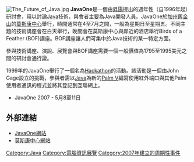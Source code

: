 [[File:The_Future_of_Java.jpg|thumb]]
'''JavaOne'''是一個由[[昇陽|昇陽]]提出的週年性（自1996年起）研討會，用以討論[[Java|Java]]技術，與會者主要為Java開發人員。JavaOne於[[加州|加州]][[舊金山|舊金山]]的[[莫斯康中心|莫斯康中心]]舉行，時間通常在4至7月之間，一般為星期日至星期五。不同主題的技術講座會在白天舉行，晚間會在莫斯康中心與鄰近的酒店舉行Birds of a Feather (BOF)講座。BOF講座讓人們可集中於Java技術的某一特定方面。

參與技術講座、演說、展覽會與BOF講座需要一個一般價值為1795至1995美元之間的研討會通行證。

1999年的JavaOne舉行了一個名為[[Hackathon|Hackathon]]的活動。該活動是一個由John Gage設立的挑戰，參與者需以[[Java|Java]]為新的[[Palm_V|Palm V]]編寫使用紅外端口與其他Palm使用者通訊的程式並將其登記到互聯網上。

* JavaOne 2007 - 5月8至11日

== 外部連結 ==
{{Commonscat}}
* [http://java.sun.com/javaone/ JavaOne網站] {{Wayback|url=http://java.sun.com/javaone/ |date=20100310022540 }}
* [http://www.moscone.com/ 莫斯康中心網站]{{Wayback|url=http://www.moscone.com/ |date=20080704065741 }}
{{Java (Sun)}}

[[Category:Java|Category:Java]]
[[Category:電腦資訊展覽|Category:電腦資訊展覽]]
[[Category:2007年建立的周期性事件|Category:2007年建立的周期性事件]]